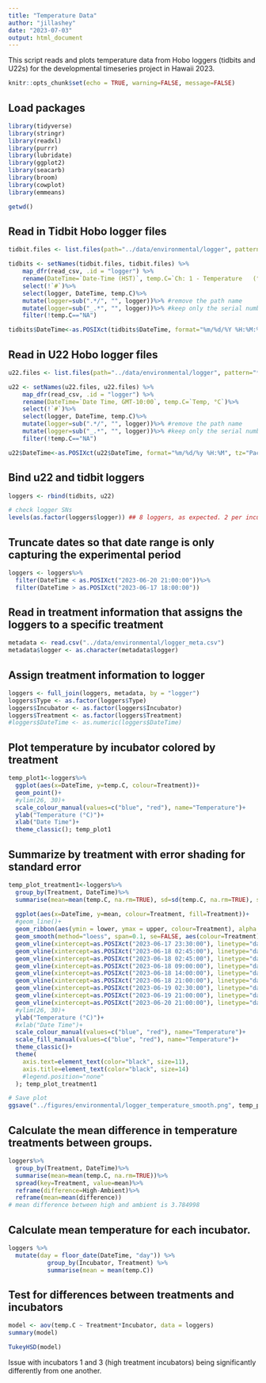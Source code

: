 ```yaml
---
title: "Temperature Data"
author: "jillashey"
date: "2023-07-03"
output: html_document
---
```


This script reads and plots temperature data from Hobo loggers (tidbits and U22s) for the developmental timeseries project in Hawaii 2023.

```r
knitr::opts_chunk$set(echo = TRUE, warning=FALSE, message=FALSE)
```

## Load packages
```r
library(tidyverse)
library(stringr)
library(readxl)
library(purrr)
library(lubridate)
library(ggplot2)
library(seacarb)
library(broom)
library(cowplot)
library(emmeans)

getwd()
```

## Read in Tidbit Hobo logger files 
```r
tidbit.files <- list.files(path="../data/environmental/logger", pattern="*27.csv", full.names=TRUE)

tidbits <- setNames(tidbit.files, tidbit.files) %>%
    map_dfr(read_csv, .id = "logger") %>%
    rename(DateTime=`Date-Time (HST)`, temp.C=`Ch: 1 - Temperature   (°C)`)%>%
    select(!`#`)%>%
    select(logger, DateTime, temp.C)%>%
    mutate(logger=sub(".*/", "", logger))%>% #remove the path name
    mutate(logger=sub("_.*", "", logger))%>% #keep only the serial number 
    filter(!temp.C=="NA")

tidbits$DateTime<-as.POSIXct(tidbits$DateTime, format="%m/%d/%Y %H:%M:%S", tz="Pacific/Honolulu")
```

## Read in U22 Hobo logger files 
```r
u22.files <- list.files(path="../data/environmental/logger", pattern="*30.csv", full.names=TRUE)

u22 <- setNames(u22.files, u22.files) %>%
    map_dfr(read_csv, .id = "logger") %>%
    rename(DateTime=`Date Time, GMT-10:00`, temp.C=`Temp, °C`)%>%
    select(!`#`)%>%
    select(logger, DateTime, temp.C)%>%
    mutate(logger=sub(".*/", "", logger))%>% #remove the path name
    mutate(logger=sub("_.*", "", logger))%>% #keep only the serial number 
    filter(!temp.C=="NA")

u22$DateTime<-as.POSIXct(u22$DateTime, format="%m/%d/%y %H:%M", tz="Pacific/Honolulu")
```

## Bind u22 and tidbit loggers
```r
loggers <- rbind(tidbits, u22)

# check logger SNs
levels(as.factor(loggers$logger)) ## 8 loggers, as expected. 2 per incubator and 4 per treatment
```

## Truncate dates so that date range is only capturing the experimental period
```r
loggers <- loggers%>%
  filter(DateTime < as.POSIXct("2023-06-20 21:00:00"))%>%
  filter(DateTime > as.POSIXct("2023-06-17 18:00:00"))
```

## Read in treatment information that assigns the loggers to a specific treatment
```r
metadata <- read.csv("../data/environmental/logger_meta.csv")
metadata$logger <- as.character(metadata$logger)
```

## Assign treatment information to logger
```r
loggers <- full_join(loggers, metadata, by = "logger")
loggers$Type <- as.factor(loggers$Type)
loggers$Incubator <- as.factor(loggers$Incubator)
loggers$Treatment <- as.factor(loggers$Treatment)
#loggers$DateTime <- as.numeric(loggers$DateTime)
```

## Plot temperature by incubator colored by treatment 
```r
temp_plot1<-loggers%>%
  ggplot(aes(x=DateTime, y=temp.C, colour=Treatment))+
  geom_point()+
  #ylim(26, 30)+
  scale_colour_manual(values=c("blue", "red"), name="Temperature")+
  ylab("Temperature (°C)")+
  xlab("Date Time")+
  theme_classic(); temp_plot1
```

## Summarize by treatment with error shading for standard error
```r
temp_plot_treatment1<-loggers%>%
  group_by(Treatment, DateTime)%>%
  summarise(mean=mean(temp.C, na.rm=TRUE), sd=sd(temp.C, na.rm=TRUE), sem=sd/sqrt(6), upper=mean+sd, lower=mean-sd)%>%
  
  ggplot(aes(x=DateTime, y=mean, colour=Treatment, fill=Treatment))+
  #geom_line()+
  geom_ribbon(aes(ymin = lower, ymax = upper, colour=Treatment), alpha = 0.4, colour = NA, show.legend=FALSE) +
  geom_smooth(method="loess", span=0.1, se=FALSE, aes(colour=Treatment), alpha=1, show.legend=TRUE) +
  geom_vline(xintercept=as.POSIXct("2023-06-17 23:30:00"), linetype="dashed", color="black")+
  geom_vline(xintercept=as.POSIXct("2023-06-18 02:45:00"), linetype="dashed", color="black")+
  geom_vline(xintercept=as.POSIXct("2023-06-18 02:45:00"), linetype="dashed", color="black")+
  geom_vline(xintercept=as.POSIXct("2023-06-18 09:00:00"), linetype="dashed", color="black")+
  geom_vline(xintercept=as.POSIXct("2023-06-18 14:00:00"), linetype="dashed", color="black")+
  geom_vline(xintercept=as.POSIXct("2023-06-18 21:00:00"), linetype="dashed", color="black")+
  geom_vline(xintercept=as.POSIXct("2023-06-19 02:30:00"), linetype="dashed", color="black")+
  geom_vline(xintercept=as.POSIXct("2023-06-19 21:00:00"), linetype="dashed", color="black")+
  geom_vline(xintercept=as.POSIXct("2023-06-20 21:00:00"), linetype="dashed", color="black")+
  #ylim(26, 30)+
  ylab("Temperature (°C)")+
  #xlab("Date Time")+
  scale_colour_manual(values=c("blue", "red"), name="Temperature")+
  scale_fill_manual(values=c("blue", "red"), name="Temperature")+
  theme_classic()+
  theme(
    axis.text=element_text(color="black", size=11),
    axis.title=element_text(color="black", size=14)
    #legend.position="none"
  ); temp_plot_treatment1

# Save plot 
ggsave("../figures/environmental/logger_temperature_smooth.png", temp_plot_treatment1, width=6, height=4)
```

## Calculate the mean difference in temperature treatments between groups.  
```r
loggers%>%
  group_by(Treatment, DateTime)%>%
  summarise(mean=mean(temp.C, na.rm=TRUE))%>%
  spread(key=Treatment, value=mean)%>%
  reframe(difference=High-Ambient)%>%
  reframe(mean=mean(difference))
# mean difference between high and ambient is 3.784998
```

## Calculate mean temperature for each incubator.      
```r
loggers %>%
  mutate(day = floor_date(DateTime, "day")) %>%
           group_by(Incubator, Treatment) %>%
           summarise(mean = mean(temp.C))
```

## Test for differences between treatments and incubators
```r
model <- aov(temp.C ~ Treatment*Incubator, data = loggers)
summary(model)

TukeyHSD(model)
```

Issue with incubators 1 and 3 (high treatment incubators) being significantly differently from one another. 


